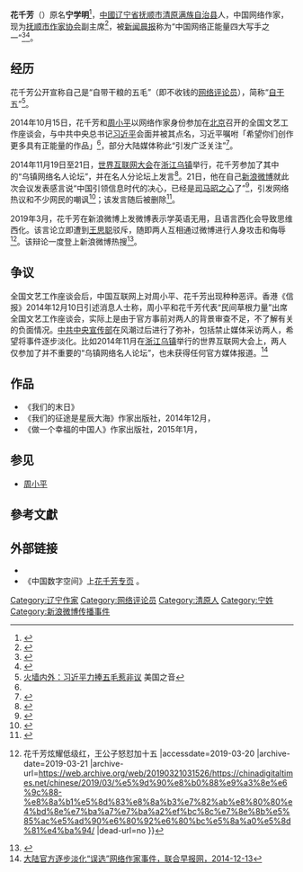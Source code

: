 '''花千芳'''（{{bd|1978年||}}）原名'''宁学明'''<ref>{{Cite web|title=被习大大点名的花千芳是谁？|url=https://www.yicai.com/news/4045252.html|access-date=2021-06-06|date=2014-11-26|work=一财网|language=zh|archive-date=2021-06-06|archive-url=https://web.archive.org/web/20210606034456/https://www.yicai.com/news/4045252.html|dead-url=no}}</ref>，[[中華人民共和國|中國]][[辽宁省|辽宁省]][[抚顺市|抚顺市]][[清原满族自治县|清原满族自治县]]人，中国网络作家，现为[[抚顺市作家协会|抚顺市作家协会]]副主席<ref>{{cite news|author=王丽哲|title=花千芳当选为市作家协会副主席|url=http://tech.gmw.cn/newspaper/2014-11/07/content_101887193.htm|accessdate=2014-11-23|newspaper=[[光明网_(中国)|光明网]]（[[抚顺日报|抚顺日报]]）|date=2014-11-07|archive-date=2016-08-21|archive-url=https://web.archive.org/web/20160821062548/http://tech.gmw.cn/newspaper/2014-11/07/content_101887193.htm|dead-url=no}}</ref>，被[[新闻晨报|新闻晨报]]称为“中国网络正能量四大写手之一”<ref>{{cite news|author=邵丽蓉|title=花千芳：一面是农民一面是大V|url=http://www.jfdaily.com/shanghai/bw/201410/t20141017_867744.html|accessdate=2014-10-28|newspaper=新闻晨报|date=2014-10-17|deadurl=yes|archiveurl=https://web.archive.org/web/20141028124105/http://www.jfdaily.com/shanghai/bw/201410/t20141017_867744.html|archivedate=2014-10-28}}</ref><ref>{{Cite web|url=http://www.bzcm.net/news/2014-10/31/content_1603776.htm|title=花千芳：习总书记勉励我“创作更多具有正能量的作品”|accessdate=2017-09-25|last=李肖|work=新闻频道_滨州传媒网|deadurl=yes|archiveurl=https://web.archive.org/web/20170925132010/http://www.bzcm.net/news/2014-10/31/content_1603776.htm|archivedate=2017-09-25|df=}}</ref>。

== 经历 ==
花千芳公开宣称自己是“自带干粮的五毛”（即不收钱的[[网络评论员|网络评论员]]），简称“[[自干五|自干五]]”<ref>[http://www.voachinese.com/content/error-404-20141024/2495700.html  火墙内外：习近平力捧五毛惹非议 ] {{Wayback|url=http://www.voachinese.com/content/error-404-20141024/2495700.html |date=20141025162220 }}美国之音</ref>。

2014年10月15日，花千芳和[[周小平|周小平]]以网络作家身份参加在[[北京|北京]]召开的全国文艺工作座谈会，与中共中央总书记[[习近平|习近平]]会面并被其点名，习近平嘱咐「希望你们创作更多具有正能量的作品」<ref name='rdemo1'/>，部分大陆媒体称此“引发广泛关注”<ref name='rdemo1'>{{cite news|url=http://politics.caijing.com.cn/20141016/3722979.shtml|title=习近平寄语周小平花千芳：望你们创作更多正能量作品|publisher=财经网|accessdate=2015-04-07|archive-date=2014-10-21|archive-url=https://web.archive.org/web/20141021075302/http://politics.caijing.com.cn/20141016/3722979.shtml|dead-url=no}}</ref>。

2014年11月19日至21日，[[世界互联网大会|世界互联网大会]]在[[浙江|浙江]][[乌镇镇|乌镇]]举行，花千芳参加了其中的“乌镇网络名人论坛”，并在名人分论坛上发言<ref>{{cite news|author=刘思波|title=花千芳参加首届世界互联网大会并发言|url=http://www.0245.cc/article/article_105652.html|accessdate=2014-11-24|newspaper=抚顺日报|date=2014-11-24|archive-url=https://web.archive.org/web/20151222094828/http://www.0245.cc/article/article_105652.html|archive-date=2015-12-22|dead-url=yes}}</ref>。21日，他在自己[[新浪微博|新浪微博]]就此次会议发表感言说“中国引领信息时代的决心，已经是[[wikt:司馬昭之心|司马昭之心]]了”<ref>{{cite news|title=花千芳回应“司马昭之心”：事还是办成了|url=http://news.ifeng.com/a/20141122/42546092_0.shtml|accessdate=2014-11-24|newspaper=凤凰网|date=2014-11-22|archive-date=2014-11-24|archive-url=https://web.archive.org/web/20141124000153/http://news.ifeng.com/a/20141122/42546092_0.shtml|dead-url=no}}</ref>，引发网络热议和不少网民的嘲讽<ref >{{cite web |url=http://www.voachinese.com/content/error-404-xijinping-20141128/2538519.html |language= |title=火墙内外：花千芳乌镇丢丑 “吸大麻”神曲蹿红 |publisher=美国之音 |date=2014-11-28 |accessdate= |archive-date=2014-12-01 |archive-url=https://web.archive.org/web/20141201032735/http://www.voachinese.com/content/error-404-xijinping-20141128/2538519.html |dead-url=no }}</ref>；该发言随后被删除<ref>{{Cite web|url=http://news.ifeng.com/a/20141122/42546092_0.shtml|title=花千芳回应“司马昭之心”：事还是办成了|accessdate=2017-09-25|work=凤凰新闻|archive-date=2017-09-25|archive-url=https://web.archive.org/web/20170925132314/http://news.ifeng.com/a/20141122/42546092_0.shtml|dead-url=no}}</ref>。

2019年3月，花千芳在新浪微博上发微博表示学英语无用，且语言西化会导致思维西化。该言论立即遭到[[王思聪|王思聪]]驳斥，随即两人互相通过微博进行人身攻击和侮辱<ref>{{Cite web |url=https://chinadigitaltimes.net/chinese/2019/03/%E5%9D%90%E8%B0%88%E9%A3%8E%E6%9C%88-%E8%8A%B1%E5%8D%83%E8%8A%B3%E7%82%AB%E8%80%80%E4%BD%8E%E7%BA%A7%E7%BA%A2%EF%BC%8C%E7%8E%8B%E5%85%AC%E5%AD%90%E6%80%92%E6%80%BC%E5%8A%A0%E5%8D%81%E4%BA%94/ |title=坐谈风月 {{!}} 花千芳炫耀低级红，王公子怒怼加十五 |accessdate=2019-03-20 |archive-date=2019-03-21 |archive-url=https://web.archive.org/web/20190321031526/https://chinadigitaltimes.net/chinese/2019/03/%e5%9d%90%e8%b0%88%e9%a3%8e%e6%9c%88-%e8%8a%b1%e5%8d%83%e8%8a%b3%e7%82%ab%e8%80%80%e4%bd%8e%e7%ba%a7%e7%ba%a2%ef%bc%8c%e7%8e%8b%e5%85%ac%e5%ad%90%e6%80%92%e6%80%bc%e5%8a%a0%e5%8d%81%e4%ba%94/ |dead-url=no }}</ref>。该辩论一度登上新浪微博热搜<ref>{{Cite web |url=http://ent.sina.com.cn/2019-03-20/doc-ihrfqzkc5456492.shtml |title=王思聪晒截图否认删博 将头像换成花千芳正面刚 |access-date=2019-03-20 |archive-date=2019-08-20 |archive-url=https://web.archive.org/web/20190820155816/http://ent.sina.com.cn/2019-03-20/doc-ihrfqzkc5456492.shtml |dead-url=no }}</ref>。

== 争议 ==
全国文艺工作座谈会后，中国互联网上对周小平、花千芳出现种种恶评。香港《信报》2014年12月10日引述消息人士称，周小平和花千芳代表“民间草根力量”出席全国文艺工作座谈会，实际上是由于官方事前对两人的背景审查不足，不了解有关的负面情况。[[中共中央宣传部|中共中央宣传部]]在风潮过后进行了弥补，包括禁止媒体采访两人，希望将事件逐步淡化。比如2014年11月在[[浙江|浙江]][[乌镇镇|乌镇]]举行的世界互联网大会上，两人仅参加了并不重要的“乌镇网络名人论坛”，也未获得任何官方媒体报道。<ref>[http://www.zaobao.com/news/china/story20141213-423565 大陆官方逐步淡化“误选”网络作家事件，联合早报网，2014-12-13]{{dead link|date=October 2017 |bot=InternetArchiveBot }}</ref>

==作品==
*《我们的末日》
*《我们的征途是星辰大海》作家出版社，2014年12月，{{ISBN|9787506376761}}
*《做一个幸福的中国人》作家出版社，2015年1月，{{ISBN|9787506377232}}

==参见==
*[[周小平|周小平]]

==參考文獻==
{{reflist}}

== 外部链接 ==
{{wikiquote}}
*{{Sinaweibo|2759526793}}
*《中国数字空间》上[https://chinadigitaltimes.net/space/%E8%8A%B1%E5%8D%83%E8%8A%B3 花千芳专页] {{Wayback|url=https://chinadigitaltimes.net/space/%E8%8A%B1%E5%8D%83%E8%8A%B3 |date=20180302065714 }}。

{{VOA}}

{{DEFAULTSORT:Níng Xuémíng}}
[[Category:辽宁作家|Category:辽宁作家]]
[[Category:网络评论员|Category:网络评论员]]
[[Category:清原人|Category:清原人]]
[[Category:宁姓|Category:宁姓]]
[[Category:新浪微博传播事件|Category:新浪微博传播事件]]
